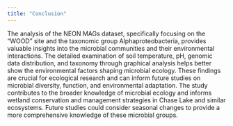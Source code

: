 ```yaml
---
title: "Conclusion"
---
```


The analysis of the NEON MAGs dataset, specifically focusing on the "WOOD" site and the taxonomic group Alphaproteobacteria, provides valuable insights into the microbial communities and their environmental interactions. The detailed examination of soil temperature, pH, genomic data distribution, and taxonomy through graphical analysis helps better show the environmental factors shaping microbial ecology. These findings are crucial for ecological research and can inform future studies on microbial diversity, function, and environmental adaptation. The study contributes to the broader knowledge of microbial ecology and informs wetland conservation and management strategies in Chase Lake and similar ecosystems. Future studies could consider seasonal changes to provide a more comprehensive knowledge of these microbial groups.
